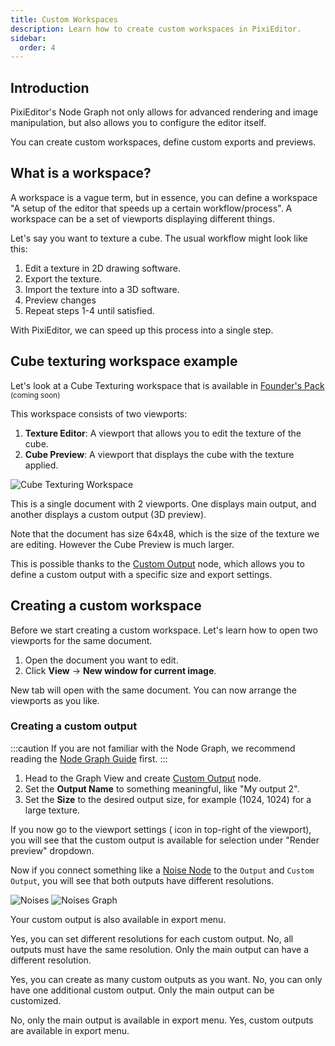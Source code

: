 ```yaml
---
title: Custom Workspaces
description: Learn how to create custom workspaces in PixiEditor.
sidebar:
  order: 4
---
```



## Introduction

PixiEditor's Node Graph not only allows for advanced rendering and image manipulation, but also allows you to configure the editor itself.

You can create custom workspaces, define custom exports and previews.

## What is a workspace?

A workspace is a vague term, but in essence, you can define a workspace "A setup of the editor that speeds up a certain workflow/process". A workspace can be a set of viewports displaying different things.

Let's say you want to texture a cube. The usual workflow might look like this:

1. Edit a texture in 2D drawing software.
2. Export the texture.
3. Import the texture into a 3D software.
4. Preview changes
5. Repeat steps 1-4 until satisfied.

With PixiEditor, we can speed up this process into a single step.

## Cube texturing workspace example

Let's look at a Cube Texturing workspace that is available in [Founder's Pack]() <sup>(coming soon)</sup>

This workspace consists of two viewports:
1. **Texture Editor**: A viewport that allows you to edit the texture of the cube.
2. **Cube Preview**: A viewport that displays the cube with the texture applied.

<Image src={texturingImg} alt="Cube Texturing Workspace" />

This is a single document with 2 viewports. One displays main output, and another displays a custom output (3D preview).

Note that the document has size 64x48, which is the size of the texture we are editing. However the Cube Preview is much larger.

This is possible thanks to the [Custom Output](/docs/usage/node-graph/nodes/workspace/custom-output) node, which allows you to define a custom output with a specific size and export settings.

## Creating a custom workspace

Before we start creating a custom workspace. Let's learn how to open two viewports for the same document.

<Steps>

1. Open the document you want to edit.
2. Click **View** -> <span class="pixi-icon small icon-plus-square"></span> **New window for current image**.

</Steps>

New tab will open with the same document. You can now arrange the viewports as you like.

### Creating a custom output

:::caution
If you are not familiar with the Node Graph, we recommend reading the [Node Graph Guide](/docs/usage/node-graph/getting-started-with-node-graph) first.
:::

<Steps>

1. Head to the Graph View and create [Custom Output](/docs/usage/node-graph/nodes/workspace/custom-output) node.
2. Set the **Output Name** to something meaningful, like "My output 2".
3. Set the **Size** to the desired output size, for example (1024, 1024) for a large texture.

</Steps>

If you now go to the viewport settings (<span class="pixi-icon icon-tool"></span> icon in top-right of the viewport), you will see that the custom output is available for selection under "Render preview" dropdown.

Now if you connect something like a [Noise Node](/docs/usage/node-graph/nodes/image/noise) to the `Output` and `Custom Output`, you will see that both outputs have different resolutions.

<Image src={noises} alt="Noises" />
<Image src={noisesGraph} alt="Noises Graph" />

Your custom output is also available in export menu.

<Quiz title='Can you have different resolutions for different outputs?'>

  <QuizOption correct>Yes, you can set different resolutions for each custom output.</QuizOption>
  <QuizOption>No, all outputs must have the same resolution.</QuizOption>
  <QuizOption>Only the main output can have a different resolution.</QuizOption>

</Quiz>

<Quiz title='Can you have multiple custom outputs?'>

  <QuizOption correct>Yes, you can create as many custom outputs as you want.</QuizOption>
  <QuizOption>No, you can only have one additional custom output.</QuizOption>
  <QuizOption>Only the main output can be customized.</QuizOption>
</Quiz>

<Quiz title='Are custom outputs available in export menu?'>

  <QuizOption>No, only the main output is available in export menu.</QuizOption>
  <QuizOption correct>Yes, custom outputs are available in export menu.</QuizOption>
</Quiz>